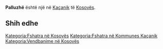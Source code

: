 {{Fshat në 
 | Emri                = Palluzhë
 | EmriAlt                = 
 | NAME_SHORT_FORM=      
 | NAME_GENERIC=      
 | NAME_SORT_NAME_RO=      PALLUZHE
 | FULL_NAME_RO = Palluzhë
 | FULL_NAME_ND_RO=Palluzhe
 | SORT_NAME_RG=PALLUZHE
 | FULL_NAME_RG=Palluzhë
 | FULL_NAME_ND_RG=Palluzhe
 | SRP_NAME_SHORT_FORM=      
 | SRP_NAME_GENERIC=      
 | SRP_NAME_SORT_NAME_RO=      
 | SRP_FULL_NAME_RO = 
 | SRP_FULL_NAME_ND_RO=
 | SRP_SORT_NAME_RG=
 | SRP_FULL_NAME_RG=
 | SRP_FULL_NAME_ND_RG=
 | Emri (Rasa dhanore) = 
 | Figura              = 
 | Shteti              = Kosovo
 | Komuna              = Kaçanik
 | Kodi postar         = 
 | Sipërfaqja          = 

 | Popullsia           = 

 | Regj. i popullsisë  = 
 | Dend. e popullsisë  = 
 | Faqja zyrtare       = 
 <!--- Koordinatat ----> 
 | Gjerësia            = 42.689722
 | Gjatësia            = 20.83
 | Lartësia            = 
}}
'''Palluzhë''' është një [[]] në [[Kaçanik]] të [[Kosovës]].

<!-- == Gjeografia == -->
<!-- == Historia == -->
<!-- == Demografia == -->
== Shih edhe ==
{{Komuna Kaçanik}}
{{Kosovo-Administrata-Cung}}

[[Kategoria:Fshatra në Kosovës]]
[[Kategoria:Fshatra në Kommunes Kaçanik]]
[[Kategoria:Vendbanime në Kosovës]]